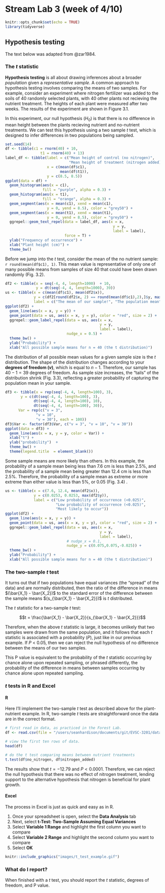 # Stream Lab 3 (week of 4/10)

```r
knitr::opts_chunk$set(echo = TRUE)
library(tidyverse)
```

## Hypothesis testing

The text below was adapted from @zar1984.

### The *t* statistic

**Hypothesis testing** is all about drawing inferences about a broader *population* given a *representative sample*. A common approach to hypothesis testing involves comparing the means of two samples. For example, consider an experiment where nitrogen fertilizer was added to the soils of 40 randomly selected plants, with 40 other plants not recieving the nutrient treatment. The heights of each plant were measured after two weeks. The results of the experiment are shown in Figure 3.1.

In this experiment, our null hypothesis ($H_0$) is that there is no difference in mean height between the plants recieving nutrient and no-nutrient treatments. We can test this hypothesis using a two sample *t* test, which is designed to infer differences in two populations being sampled. 

```r
set.seed(14)
df <- tibble(c1 = rnorm(40) + 10,
                t1 = rnorm(40) + 13)
label_df <- tibble(label = c("Mean height of control (no nitrogen)",
                             "Mean height of treatment (nitrogen added)"),
                   x = c(mean(df$c1),
                         mean(df$t1)),
                   y = c(8.5, 8.5))
ggplot(data = df) +
  geom_histogram(aes(x = c1), 
                 fill = "purple", alpha = 0.3) +
  geom_histogram(aes(x = t1), 
                 fill = "orange", alpha = 0.3) +
  geom_segment(aes(x = mean(c1), xend = mean(c1),
                   y = 0, yend = 8.5), color = "grey50") +
  geom_segment(aes(x = mean(t1), xend = mean(t1),
                   y = 0, yend = 8.5), color = "grey50") +
  ggrepel::geom_text_repel(data = label_df, aes(x = x, 
                                                 y = y,
                                                 label = label),
                           force = T) +
  ylab("Frequency of occurrence") +
  xlab("Plant height (cm)") +
  theme_bw()
```

Before we jump into the *t* test, consider the mean of the no nutrient sample: `r round(mean(df$c1), 1)`. This mean value is representative of only one of many possible means from samples of size 40 that could have been drawn randomly (Fig. 3.2). 

```r
df2 <- tibble(x = seq(-4, 4, length=1000)  + 10,
              y = dt(seq(-4, 4, length=1000), 39))
us <- tibble(x = c(mean(df$c1), mean(df2$x)),
             y = c(df2[round(df2$x, 2) == round(mean(df$c1),2),]$y, max(df2$y)),
             label = c("The mean of our sample!", "The population mean"))
ggplot(df2) +
  geom_line(aes(x = x, y = y)) +
  geom_point(data = us, aes(x = x, y = y), color = "red", size = 2) +
  ggrepel::geom_label_repel(data = us, aes(x = x, 
                                           y = y, 
                                           label = label),
                            nudge_x = 0.5) +
  theme_bw() +
  ylab("Probability") +
  xlab("All possible sample means for n = 40 (the t distribution)")
```

The distribution of all possible mean values for a given sample size is the *t* distribution. The shape of the distribution changes according to your **degrees of freedom $(v)$**, which is equal to $n - 1$. Therefore, our sample has $40-1 = 39$ degrees of freedom. As sample size increases, the "tails" of the distribution shrink (Fig. 3.3), reflecting a greater probability of capturing the population mean in your sample. 

```r
df3 <- tibble(x = rep(seq(-4, 4, length=100), 3),
       y = c(dt(seq(-4, 4, length=100), 3),
             dt(seq(-4, 4, length=100), 10),
             dt(seq(-4, 4, length=100), 30)),
      Var = rep(c("v = 3",
              "v = 10",
              "v = 30"), each = 100))
df3$Var <- factor(df3$Var, c("v = 3", "v = 10", "v = 30"))
ggplot(data = df3) +
  geom_line(aes(x = x, y = y, color = Var)) +
  xlab("t") +
  ylab("probability")  +
  theme_bw() +
  theme(legend.title  = element_blank())
```

Some sample means are more likely than others. In this example, the probability of a sample mean being less than 7.6 cm is less than 2.5%, and the probability of a sample mean being greater than 12.4 cm is less than 2.5%. Therefore, the probability of a sample mean as extreme or more extreme than either value is less than 5%, or 0.05 (Fig. 3.4) .

```r
us <- tibble(x = c(7.6, 12.4, mean(df2$x)),
             y = c(0.0253, 0.0253, max(df2$y)),
             label = c("Low probability of occurrence (<0.025)",
                       "Low probability of occurrence (<0.025)",
                       "Most likely to occur"))
ggplot(df2) +
  geom_line(aes(x = x, y = y)) +
  geom_point(data = us, aes(x = x, y = y), color = "red", size = 2) +
  ggrepel::geom_label_repel(data = us, aes(x = x, 
                                           y = y, 
                                           label = label),
                            # nudge_x = 0.1,
                            nudge_y = c(0.075,0.075,-0.025)) +
  theme_bw() +
  ylab("Probability") +
  xlab("All possible sample means for n = 40 (the t distribution)")
```

### The two-sample *t* test

It turns out that if two populations have equal variances (the "spread" of the data) and are normally distributed, then the ratio of the difference in means $(\bar{X_1} - \bar{X_2})$ to the standard error of the difference between the sample means $(s_{\bar{X_1} - \bar{X_2}})$ is *t* distributed. 

The *t* statistic for a two-sample *t* test:

$$t = \frac{\bar{X_1} - \bar{X_2}}{s_{\bar{X_1} - \bar{X_2}}}$$

Therefore, when the above *t* statistic is large, it becomes unlikely that two samples were drawn from the same population, and it follows that each *t* statistic is associated with a probability ($P$), just like in our previous example. If $P$ < 0.05, then we can reject the null hypothesis of no difference between the means of our two samples.

This P value is equivalent to the probability of the *t* statistic occurring by chance alone upon repeated sampling, or phrased differently, the probability of the difference in means between samples occurring by chance alone upon repeated sampling.

### *t* tests in R and Excel

#### R

Here I'll implement the two-sample *t* test as described above for the plant-nutrient example. In R, two-sample *t* tests are straightforward once the data are in the correct format.

```r
# first read in data, as practiced in the Forest Lab.
df <- read.csv(file = "/users/seanhardison/documents/git/EVSC-3201/data/nutrient_example.csv")

# view the first ten rows of data. 
head(df)

# do the t test comparing means between nutrient treatments
t.test(df$no_nitrogen, df$nitrogen_added)
```

The results show that $t = -12.79$ and $P < 0.0001$. Therefore, we can reject the null hypothesis that there was no effect of nitrogen treatment, lending support to the alternative hypothesis that nitrogen is beneficial for plant growth.

#### Excel

The process in Excel is just as quick and easy as in R.

1. Once your spreadsheet is open, select the **Data Analysis** tab
2. Next, select **t-Test: Two-Sample Assuming Equal Variances**
3. Select **Variable 1 Range** and highlight the first column you want to compare
4. Select **Variable 2 Range** and highlight the second column you want to compare
5. Select **OK**

```r
knitr::include_graphics("images/t_test_example.gif")
```

### What do I report?

When finished with a *t* test, you should report the *t* statistic, degrees of freedom, and P value.